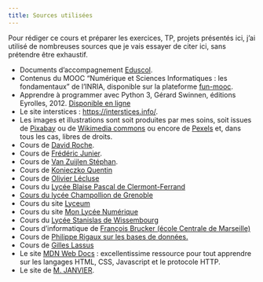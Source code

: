 ---
title: Sources utilisées
---

Pour rédiger ce cours et préparer les exercices, TP, projets présentés ici, j'ai utilisé de nombreuses sources que je vais essayer de citer ici, sans prétendre être exhaustif.

* Documents d'accompagnement [Eduscol](https://eduscol.education.fr/2068/programmes-et-ressources-en-numerique-et-sciences-informatiques-voie-g){ target=_blank }.
* Contenus du MOOC "Numérique et Sciences Informatiques : les fondamentaux" de l'INRIA, disponible sur la plateforme [fun-mooc](https://lms.fun-mooc.fr/courses/course-v1:inria+41028+session01/info){ target=_blank }.
* Apprendre à programmer avec Python 3, Gérard Swinnen, éditions Eyrolles, 2012. [Disponible en ligne](https://inforef.be/swi/download/apprendre_python3_5.pdf){ target=_blank }
* Le site interstices : [https://interstices.info/](https://interstices.info/){ target=_blank }.
* Les images et illustrations sont soit produites par mes soins, soit issues de [Pixabay](https://pixabay.com/fr/){ target=_blank } ou de [Wikimedia commons](https://commons.wikimedia.org/wiki/Accueil){ target=_blank } ou encore de [Pexels](https://www.pexels.com/){ target=_blank } et, dans tous les cas, libres de droits.
* Cours de [David Roche](https://dav74.github.io/site_nsi_prem/){ target=_blank }.
* Cours de [Frédéric Junier](https://frederic-junier.gitlab.io/parc-nsi/){ target=_blank }.
* Cours de [Van Zuijlen Stéphan](https://isn-icn-ljm.pagesperso-orange.fr/NSI-TLE/index.html){ target=_blank }.
* Cours de [Konieczko Quentin](https://qkzk.xyz/docs/){ target=_blank }
* Cours de [Olivier Lécluse](https://www.lecluse.fr/nsi/NSI_T/){ target=_blank }
* Cours du [Lycée Blaise Pascal de Clermont-Ferrand](https://info.blaisepascal.fr/){ target=_blank }
* [Cours du lycée Champollion de Grenoble](https://lycee-champollion.fr/IMG/pdf/cours_article-2.pdf){ target=_blank }
* Cours du site [Lyceum](https://www.lyceum.fr/){ target=_blank }
* Cours du site [Mon Lycée Numérique](https://monlyceenumerique.fr/index.html){ target=_blank }
* Cours du [Lycée Stanislas de Wissembourg](http://lycee.stanislas.info.free.fr/){ target=_blank }
* Cours d'informatique de [François Brucker (école Centrale de Marseille)](https://francoisbrucker.github.io/cours_informatique/){ target=_blank }
* Cours de [Philippe Rigaux sur les bases de données.](http://sql.bdpedia.fr/){ target=_blank }
* Cours de [Gilles Lassus](https://glassus.github.io/terminale_nsi/){ target=_blank }
* Le site [MDN Web Docs](https://developer.mozilla.org/fr/){ target=_blank } : excellentissime ressource pour tout apprendre sur les langages HTML, CSS, Javascript et le protocole HTTP.
* Le site de [M. JANVIER](https://nsi.janviercommelemois.fr/){ target=_blank }.